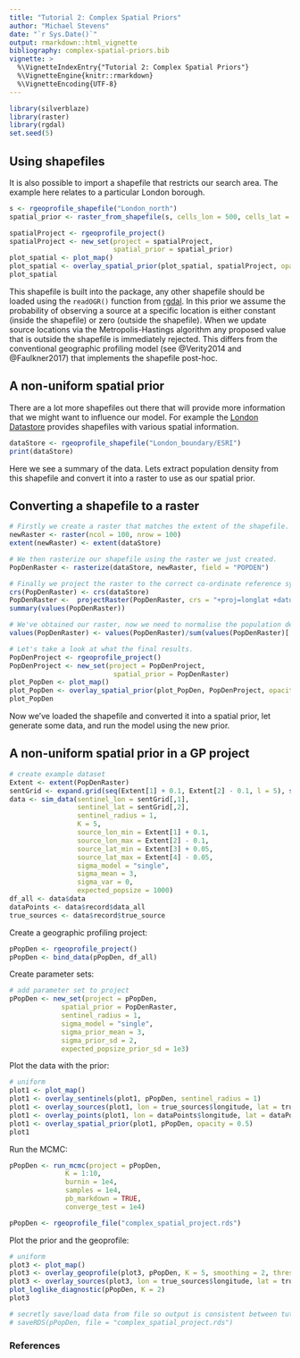 ```yaml
---
title: "Tutorial 2: Complex Spatial Priors"
author: "Michael Stevens"
date: "`r Sys.Date()`"
output: rmarkdown::html_vignette
bibliography: complex-spatial-priors.bib
vignette: >
  %\VignetteIndexEntry{"Tutorial 2: Complex Spatial Priors"}
  %\VignetteEngine{knitr::rmarkdown}
  %\VignetteEncoding{UTF-8}
---
```


```r
library(silverblaze)
library(raster)
library(rgdal)
set.seed(5)
```

## Using shapefiles
It is also possible to import a shapefile that restricts our search area. The example here relates to a particular London borough.

```r
s <- rgeoprofile_shapefile("London_north")
spatial_prior <- raster_from_shapefile(s, cells_lon = 500, cells_lat = 500)
```

```r
spatialProject <- rgeoprofile_project()
spatialProject <- new_set(project = spatialProject,
                          spatial_prior = spatial_prior)
plot_spatial <- plot_map()
plot_spatial <- overlay_spatial_prior(plot_spatial, spatialProject, opacity = 0.2, col = "red")
plot_spatial
```

This shapefile is built into the package, any other shapefile should be loaded using the `readOGR()` function from [rgdal](https://cran.r-project.org/web/packages/rgdal/index.html). In this prior we assume the probability of observing a source at a specific location is either constant (inside the shapefile) or zero (outside the shapefile). When we update source locations via the Metropolis-Hastings algorithm any proposed value that is outside the shapefile is immediately rejected. This differs from the conventional geographic profiling model (see @Verity2014 and @Faulkner2017) that implements the shapefile post-hoc.   

## A non-uniform spatial prior

There are a lot more shapefiles out there that will provide more information that we might want to influence our model. For example the [London Datastore](https://data.london.gov.uk/dataset/statistical-gis-boundary-files-london) provides shapefiles with various spatial information. 

```r
dataStore <- rgeoprofile_shapefile("London_boundary/ESRI")
print(dataStore)
```

Here we see a summary of the data. Lets extract population density from this shapefile and convert it into a raster to use as our spatial prior.

## Converting a shapefile to a raster

```r
# Firstly we create a raster that matches the extent of the shapefile.
newRaster <- raster(ncol = 100, nrow = 100)
extent(newRaster) <- extent(dataStore)

# We then rasterize our shapefile using the raster we just created.
PopDenRaster <- rasterize(dataStore, newRaster, field = "POPDEN")

# Finally we project the raster to the correct co-ordinate reference system (CRS).
crs(PopDenRaster) <- crs(dataStore)
PopDenRaster <-  projectRaster(PopDenRaster, crs = "+proj=longlat +datum=WGS84 +ellps=WGS84 +towgs84=0,0,0")
summary(values(PopDenRaster))

# We've obtained our raster, now we need to normalise the population density values so that we're working with probabilities.
values(PopDenRaster) <- values(PopDenRaster)/sum(values(PopDenRaster)[!is.na(values(PopDenRaster))])

# Let's take a look at what the final results. 
PopDenProject <- rgeoprofile_project()
PopDenProject <- new_set(project = PopDenProject,
                          spatial_prior = PopDenRaster)
plot_PopDen <- plot_map()
plot_PopDen <- overlay_spatial_prior(plot_PopDen, PopDenProject, opacity = 0.5)
plot_PopDen
```

Now we've loaded the shapefile and converted it into a spatial prior, let generate some data, and run the model using the new prior.  

## A non-uniform spatial prior in a GP project

```r
# create example dataset
Extent <- extent(PopDenRaster)
sentGrid <- expand.grid(seq(Extent[1] + 0.1, Extent[2] - 0.1, l = 5), seq(Extent[3]+ 0.05, Extent[4]- 0.05, l = 5))
data <- sim_data(sentinel_lon = sentGrid[,1],
                 sentinel_lat = sentGrid[,2],
                 sentinel_radius = 1, 
                 K = 5,
                 source_lon_min = Extent[1] + 0.1, 
                 source_lon_max = Extent[2] - 0.1, 
                 source_lat_min = Extent[3] + 0.05,
                 source_lat_max = Extent[4] - 0.05, 
                 sigma_model = "single", 
                 sigma_mean = 3, 
                 sigma_var = 0,
                 expected_popsize = 1000)
df_all <- data$data
dataPoints <- data$record$data_all
true_sources <- data$record$true_source
```

Create a geographic profiling project:

```r
pPopDen <- rgeoprofile_project()
pPopDen <- bind_data(pPopDen, df_all)
```

Create parameter sets:

```r
# add parameter set to project
pPopDen <- new_set(project = pPopDen,
             spatial_prior = PopDenRaster,
             sentinel_radius = 1,
             sigma_model = "single",
             sigma_prior_mean = 3,
             sigma_prior_sd = 2,
             expected_popsize_prior_sd = 1e3)
```

Plot the data with the prior:

```r
# uniform
plot1 <- plot_map()
plot1 <- overlay_sentinels(plot1, pPopDen, sentinel_radius = 1)
plot1 <- overlay_sources(plot1, lon = true_sources$longitude, lat = true_sources$latitude)
plot1 <- overlay_points(plot1, lon = dataPoints$longitude, lat = dataPoints$latitude)
plot1 <- overlay_spatial_prior(plot1, pPopDen, opacity = 0.5)
plot1
```

Run the MCMC: 

```r
pPopDen <- run_mcmc(project = pPopDen,
              K = 1:10,
              burnin = 1e4,
              samples = 1e4,
              pb_markdown = TRUE,
              converge_test = 1e4)
```

```r
pPopDen <- rgeoprofile_file("complex_spatial_project.rds")
```

Plot the prior and the geoprofile:

```r
# uniform
plot3 <- plot_map()
plot3 <- overlay_geoprofile(plot3, pPopDen, K = 5, smoothing = 2, threshold = 1)
plot3 <- overlay_sources(plot3, lon = true_sources$longitude, lat = true_sources$latitude)
plot_loglike_diagnostic(pPopDen, K = 2)
plot3
```

```r
# secretly save/load data from file so output is consistent between tutorials
# saveRDS(pPopDen, file = "complex_spatial_project.rds")
```
### References

